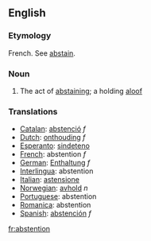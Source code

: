 ==English==
===Etymology===
French.  See [[abstain]].
===Noun===
#The act of [[abstaining]]; a holding [[aloof]]

===Translations===
*[[Catalan]]: [[abstenció]] ''f''
*[[Dutch]]: [[onthouding]] ''f''
*[[Esperanto]]: [[sindeteno]]
*[[French]]: abstention ''f''
*[[German]]: [[Enthaltung]] ''f''
*[[Interlingua]]: abstention
*[[Italian]]: [[astensione]]
*[[Norwegian]]: [[avhold]] ''n''
*[[Portuguese]]: abstention
*[[Romanica]]: abstention
*[[Spanish]]: [[abstención]] ''f''

[[fr:abstention]]